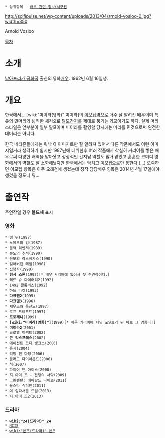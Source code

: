  * 상위항목 - [[배우 관련 정보/서구권]]

http://scifipulse.net/wp-content/uploads/2013/04/arnold-vosloo-0.jpg?width=350

Arnold Vosloo

[[목차]]

= 소개 = 
[[남아프리카 공화국]] 출신의 영화[[배우]]. 1962년 6월 16일생.

= 개요 = 
한국에서는 [wiki:"미이라(영화)" 미이라]의 [[이모텝]]역으로 아주 잘 알려진 배우이며 특유의 민머리와 넓직한 체격으로 [[탈모]]간지를 제대로 풍기는 외모이기도 하다. 실제 머리스타일은 앞부분이 일부 탈모이며 미이라를 촬영할 당시에는 머리를 민것으로써 완전한 대머리는 아니다. 

한국 네티즌들에게는 워낙 이 이미지로만 잘 알려져 있어서 다른 작품에서도 이런 이미지일거라 생각하기 쉽지만 1987년에 데뷔한후 여러 작품에서 착실히 커리어를 쌓은 배우로써 다양한 배역을 맡아왔고 정상적인 간지남 역할도 많아 맡았고 훈훈한 코미디 영화에서의 역할도 잘 소화해냈지만 한국에서는 닥치고 이모텝으로만 통한다.(...) 오죽하면 이모텝 항목은 아주 오래전에 생겼는데 정작 담당배우 항목은 2014년 4월 17일에야 생겼을 정도니 뭐...

= 출연작 = 
주연작일 경우 '''볼드체''' 표시
=== 영화 ===
 * 갱 워(1987) 
 * 노메드의 검(1987)
 * 블랙 리벤저(1989)
 * 분노의 추적(1990)
 * 음모의 라스베가스(1990)
 * 잃어버린 테잎(1990)
 * 집행자(1990)
 * '''형사 스톤'''(1992)[* 배우 커리어에 있어서 첫 주연작이다.]
 * 레드 슈 다이어리2(1992)
 * 1492 콜롬버스(1992)
 * 하드 타켓(1993)
 * '''다크맨2'''(1995)
 * '''다크맨3'''(1996)
 * 제우스와 록산느(1997)
 * 로프 드레프트(1997)
 * '''프로제니'''(1999)
 * '''[wiki:"미이라(영화)"]'''(1999)[* 배우 커리어에 터닝 포인트가 된 바로 그 영화다!]
 * '''미이라2'''(2001)
 * 글로벌 이펙트(2002)
 * '''콘 익스프레스'''(2002)
 * 에이전트 코디 뱅크스(2003)
 * 용서(2004)
 * 리빙 앤 다잉(2006)
 * 블러드 다이아몬드(2006)
 * 척(2007)
 * 파이어 앤 아이스(2008)
 * 지.아이.조 - 전쟁의 서막(2009)
 * 그린랜턴: 에메랄드 나이츠(2011)
 * 올스타 슈퍼맨(2011)
 * 더 임파서블 드림(2013)
 * 지.아이.조2(2013)
=== 드라마 ===
 * '''[[wiki:"24(드라마)" 24]]'''
 * [[NCIS]]
 * [[wiki:"본즈(드라마)" 본즈]]

